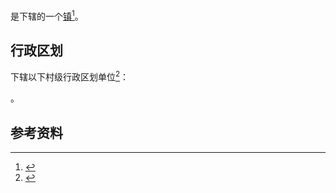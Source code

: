 {{中国乡级行政区|46/90/02/105/000}}

'''{{PAGENAMEBASE}}'''是{{PRC admin/fullname|46/90/02/105/000|3}}下辖的一个[[行政建制镇|镇]]<ref>{{PRC admin/ref sgc|{{PRC admin/parent|46/90/02/105/000}}}}</ref>。

== 行政区划 ==
{{PAGENAMEBASE}}下辖以下村级行政区划单位<ref>{{PRC admin/ref sgc|46/90/02/105/000}}</ref>：

{{PRC admin/children|46/90/02/105/000}}。

== 参考资料 ==
{{reflist}}

{{海南行政区划小作品}}
{{PRC admin/navcat|46/90/02/105/000}}